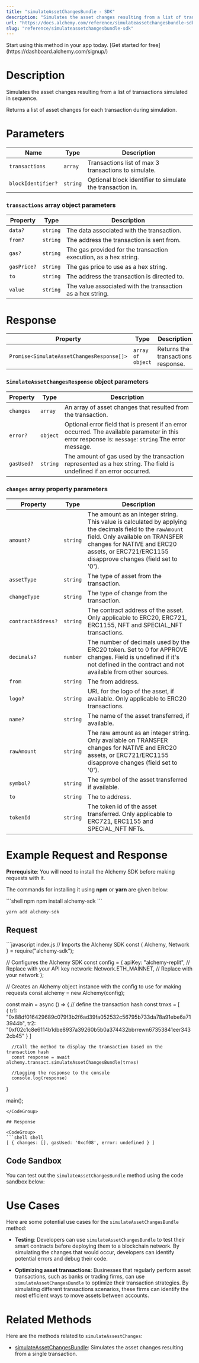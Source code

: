 ```yaml
---
title: "simulateAssetChangesBundle - SDK"
description: "Simulates the asset changes resulting from a list of transactions simulated in sequence. Returns a list of asset changes for each transaction during simulation."
url: "https://docs.alchemy.com/reference/simulateassetchangesbundle-sdk"
slug: "reference/simulateassetchangesbundle-sdk"
---
```


<Tip title="Don’t have an API key?" icon="star">
  Start using this method in your app today. [Get started for free](https://dashboard.alchemy.com/signup/)
</Tip>

# Description

Simulates the asset changes resulting from a list of transactions simulated in sequence.

Returns a list of asset changes for each transaction during simulation.

# Parameters

| Name               | Type     | Description                                               |
| ------------------ | -------- | --------------------------------------------------------- |
| `transactions`     | `array`  | Transactions list of max 3 transactions to simulate.      |
| `blockIdentifier?` | `string` | Optional block identifier to simulate the transaction in. |

### `transactions` array object parameters

| Property    | Type     | Description                                                      |
| ----------- | -------- | ---------------------------------------------------------------- |
| `data?`     | `string` | The data associated with the transaction.                        |
| `from?`     | `string` | The address the transaction is sent from.                        |
| `gas?`      | `string` | The gas provided for the transaction execution, as a hex string. |
| `gasPrice?` | `string` | The gas price to use as a hex string.                            |
| `to`        | `string` | The address the transaction is directed to.                      |
| `value`     | `string` | The value associated with the transaction as a hex string.       |

# Response

| Property                                  | Type              | Description                        |
| ----------------------------------------- | ----------------- | ---------------------------------- |
| `Promise<SimulateAssetChangesResponse[]>` | `array of object` | Returns the transactions response. |

### `SimulateAssetChangesResponse` object parameters

| Property   | Type     | Description                                                                                                                                          |
| ---------- | -------- | ---------------------------------------------------------------------------------------------------------------------------------------------------- |
| `changes`  | `array`  | An array of asset changes that resulted from the transaction.                                                                                        |
| `error?`   | `object` | Optional error field that is present if an error occurred. The available parameter in this error response is: `message`: `string` The error message. |
| `gasUsed?` | `string` | The amount of gas used by the transaction represented as a hex string. The field is undefined if an error occurred.                                  |

### `changes` array property parameters

| Property           | Type     | Description                                                                                                                                                                                                                                 |
| ------------------ | -------- | ------------------------------------------------------------------------------------------------------------------------------------------------------------------------------------------------------------------------------------------- |
| `amount?`          | `string` | The amount as an integer string. This value is calculated by applying the decimals field to the `rawAmount` field. Only available on TRANSFER changes for NATIVE and ERC20 assets, or ERC721/ERC1155 disapprove changes (field set to '0'). |
| `assetType`        | `string` | The type of asset from the transaction.                                                                                                                                                                                                     |
| `changeType`       | `string` | The type of change from the transaction.                                                                                                                                                                                                    |
| `contractAddress?` | `string` | The contract address of the asset. Only applicable to ERC20, ERC721, ERC1155, NFT and SPECIAL\_NFT transactions.                                                                                                                            |
| `decimals?`        | `number` | The number of decimals used by the ERC20 token. Set to 0 for APPROVE changes. Field is undefined if it's not defined in the contract and not available from other sources.                                                                  |
| `from`             | `string` | The from address.                                                                                                                                                                                                                           |
| `logo?`            | `string` | URL for the logo of the asset, if available. Only applicable to ERC20 transactions.                                                                                                                                                         |
| `name?`            | `string` | The name of the asset transferred, if available.                                                                                                                                                                                            |
| `rawAmount`        | `string` | The raw amount as an integer string. Only available on TRANSFER changes for NATIVE and ERC20 assets, or ERC721/ERC1155 disapprove changes (field set to '0').                                                                               |
| `symbol?`          | `string` | The symbol of the asset transferred if available.                                                                                                                                                                                           |
| `to`               | `string` | The to address.                                                                                                                                                                                                                             |
| `tokenId`          | `string` | The token id of the asset transferred. Only applicable to ERC721, ERC1155 and SPECIAL\_NFT NFTs.                                                                                                                                            |

# Example Request and Response

**Prerequisite**: You will need to install the Alchemy SDK before making requests with it.

The commands for installing it using **npm** or **yarn** are given below:

<CodeGroup>
  ```shell npm
  npm install alchemy-sdk
  ```

  ```shell yarn
  yarn add alchemy-sdk
  ```
</CodeGroup>

## Request

<CodeGroup>
  ```javascript index.js
  // Imports the Alchemy SDK
  const { Alchemy, Network } = require("alchemy-sdk");

  // Configures the Alchemy SDK
  const config = {
      apiKey: "alchemy-replit", // Replace with your API key
      network: Network.ETH_MAINNET, // Replace with your network
  };

  // Creates an Alchemy object instance with the config to use for making requests
  const alchemy = new Alchemy(config);

  const main = async () => {
      // define the transaction hash
      const trnxs = 
        [   
          {
            tr1: "0x88df016429689c079f3b2f6ad39fa052532c56795b733da78a91ebe6a713944b",
            tr2: "0xf02c1c8e6114b1dbe8937a39260b5b0a374432bbrrewn67353841eer3432cb45"
          }
  			]

      //Call the method to display the transaction based on the transaction hash
      const response = await alchemy.transact.simulateAssetChangesBundle(trnxs)

      //Logging the response to the console
      console.log(response)
  }

  main();
  ```
</CodeGroup>

## Response

<CodeGroup>
  ```shell shell
  [ { changes: [], gasUsed: '0xcf08', error: undefined } ]
  ```
</CodeGroup>

## Code Sandbox

You can test out the `simulateAssetChangesBundle` method using the code sandbox below:

# Use Cases

Here are some potential use cases for the `simulateAssetChangesBundle` method:

* **Testing**: Developers can use `simulateAssetChangesBundle` to test their smart contracts before deploying them to a blockchain network. By simulating the changes that would occur, developers can identify potential errors and debug their code.

* **Optimizing asset transactions**: Businesses that regularly perform asset transactions, such as banks or trading firms, can use `simulateAssetChangesBundle` to optimize their transaction strategies. By simulating different transactions scenarios, these firms can identify the most efficient ways to move assets between accounts.

# Related Methods

Here are the methods related to `simulateAssestChanges`:

* [simulateAssetChangesBundle](/reference/simulateassetchanges-sdk): Simulates the asset changes resulting from a single transaction.
